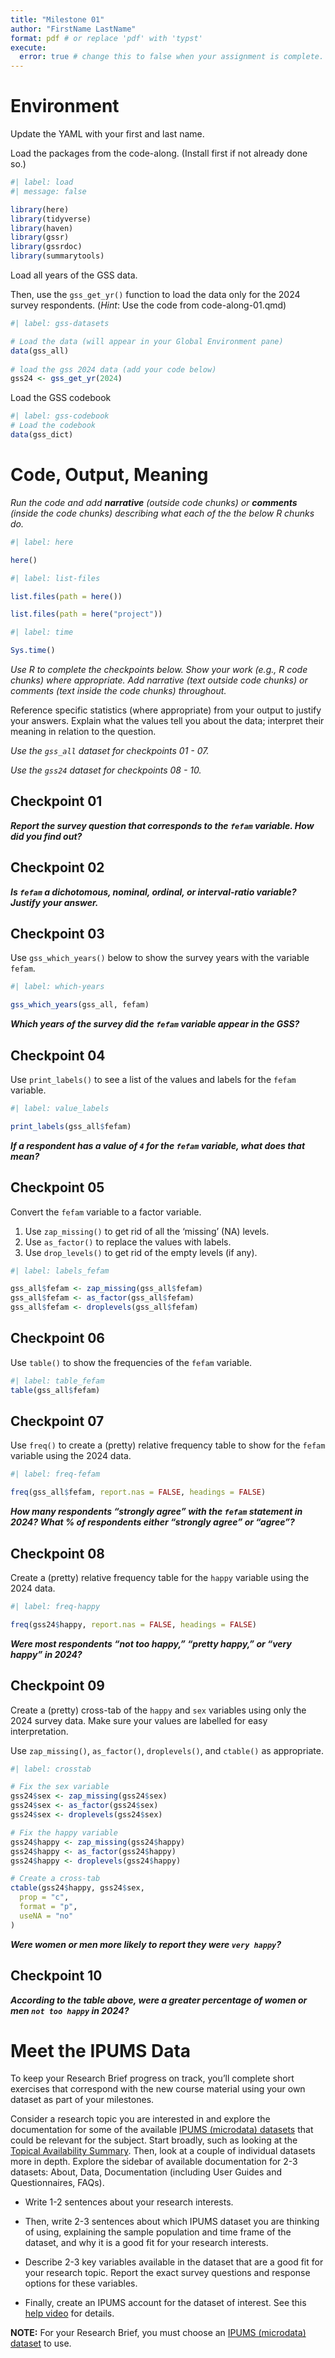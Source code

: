 ```yaml
---
title: "Milestone 01"
author: "FirstName LastName"
format: pdf # or replace 'pdf' with 'typst'
execute:
  error: true # change this to false when your assignment is complete.
---
```


# Environment

Update the YAML with your first and last name.

Load the packages from the code-along. (Install first if not already
done so.)

```r
#| label: load
#| message: false

library(here)
library(tidyverse) 
library(haven) 
library(gssr)
library(gssrdoc)
library(summarytools)
```

Load all years of the GSS data.

Then, use the `gss_get_yr()` function to load the data only for the 2024
survey respondents. (*Hint*: Use the code from code-along-01.qmd)

```r
#| label: gss-datasets

# Load the data (will appear in your Global Environment pane)
data(gss_all)
 
# load the gss 2024 data (add your code below)
gss24 <- gss_get_yr(2024)
```

Load the GSS codebook

```r
#| label: gss-codebook
# Load the codebook
data(gss_dict)
```

# Code, Output, Meaning

*Run the code and add **narrative** (outside code chunks) or
**comments** (inside the code chunks) describing what each of the the
below R chunks do.*

```r
#| label: here

here()
```

```r
#| label: list-files

list.files(path = here())

list.files(path = here("project"))
```

```r
#| label: time

Sys.time()
```

*Use R to complete the checkpoints below. Show your work (e.g., R code
chunks) where appropriate. Add narrative (text outside code chunks) or
comments (text inside the code chunks) throughout.*

Reference specific statistics (where appropriate) from your output to
justify your answers. Explain what the values tell you about the data;
interpret their meaning in relation to the question.

*Use the `gss_all` dataset for checkpoints 01 - 07.*

*Use the `gss24` dataset for checkpoints 08 - 10.*

## Checkpoint 01

***Report the survey question that corresponds to the `fefam` variable.
How did you find out?***

## Checkpoint 02

***Is `fefam` a dichotomous, nominal, ordinal, or interval-ratio
variable? Justify your answer.***

## Checkpoint 03

Use `gss_which_years()` below to show the survey years with the variable
`fefam`.

```r
#| label: which-years

gss_which_years(gss_all, fefam)

```

***Which years of the survey did the `fefam` variable appear in the
GSS?***

## Checkpoint 04

Use `print_labels()` to see a list of the values and labels for the
`fefam` variable.

```r
#| label: value_labels

print_labels(gss_all$fefam)
```

***If a respondent has a value of `4` for the `fefam` variable, what
does that mean?***

## Checkpoint 05

Convert the `fefam` variable to a factor variable.

1.  Use `zap_missing()` to get rid of all the 'missing' (NA) levels.
2.  Use `as_factor()` to replace the values with labels.
3.  Use `drop_levels()` to get rid of the empty levels (if any).

```r
#| label: labels_fefam

gss_all$fefam <- zap_missing(gss_all$fefam) 
gss_all$fefam <- as_factor(gss_all$fefam) 
gss_all$fefam <- droplevels(gss_all$fefam) 
```

## Checkpoint 06

Use `table()` to show the frequencies of the `fefam` variable.

```r
#| label: table_fefam
table(gss_all$fefam)
```

## Checkpoint 07

Use `freq()` to create a (pretty) relative frequency table to show for
the `fefam` variable using the 2024 data.

```r
#| label: freq-fefam

freq(gss_all$fefam, report.nas = FALSE, headings = FALSE)
```

***How many respondents "strongly agree" with the `fefam` statement in
2024? What % of respondents either "strongly agree" or "agree"?***

## Checkpoint 08

Create a (pretty) relative frequency table for the `happy` variable
using the 2024 data.

```r
#| label: freq-happy

freq(gss24$happy, report.nas = FALSE, headings = FALSE)
```

***Were most respondents "not too happy," "pretty happy," or "very
happy" in 2024?***

## Checkpoint 09

Create a (pretty) cross-tab of the `happy` and `sex` variables using
only the 2024 survey data. Make sure your values are labelled for easy
interpretation.

Use `zap_missing()`, `as_factor()`, `droplevels()`, and `ctable()` as
appropriate.

```r
#| label: crosstab

# Fix the sex variable
gss24$sex <- zap_missing(gss24$sex) 
gss24$sex <- as_factor(gss24$sex) 
gss24$sex <- droplevels(gss24$sex) 

# Fix the happy variable
gss24$happy <- zap_missing(gss24$happy) 
gss24$happy <- as_factor(gss24$happy) 
gss24$happy <- droplevels(gss24$happy) 

# Create a cross-tab
ctable(gss24$happy, gss24$sex, 
  prop = "c", 
  format = "p", 
  useNA = "no"
) 
```

***Were women or men more likely to report they were `very happy`?***

## Checkpoint 10

***According to the table above, were a greater percentage of women or
men `not too happy` in 2024?***

# Meet the IPUMS Data

To keep your Research Brief progress on track, you'll complete short
exercises that correspond with the new course material using your own
dataset as part of your milestones.

Consider a research topic you are interested in and explore the
documentation for some of the available [IPUMS (microdata)
datasets](https://www.ipums.org/overview) that could be relevant for the
subject. Start broadly, such as looking at the [Topical Availability
Summary](https://www.ipums.org/topics). Then, look at a couple of
individual datasets more in depth. Explore the sidebar of available
documentation for 2-3 datasets: About, Data, Documentation (including
User Guides and Questionnaires, FAQs).

-   Write 1-2 sentences about your research interests.

-   Then, write 2-3 sentences about which IPUMS dataset you are thinking
    of using, explaining the sample population and time frame of the
    dataset, and why it is a good fit for your research interests.

-   Describe 2-3 key variables available in the dataset that are a good
    fit for your research topic. Report the exact survey questions and
    response options for these variables.

-   Finally, create an IPUMS account for the dataset of interest. See
    this [help video](https://www.youtube.com/watch?v=Oo7RYMV7q4Y) for
    details.

**NOTE:** For your Research Brief, you must choose an [IPUMS (microdata)
dataset](https://www.ipums.org/overview) to use.

